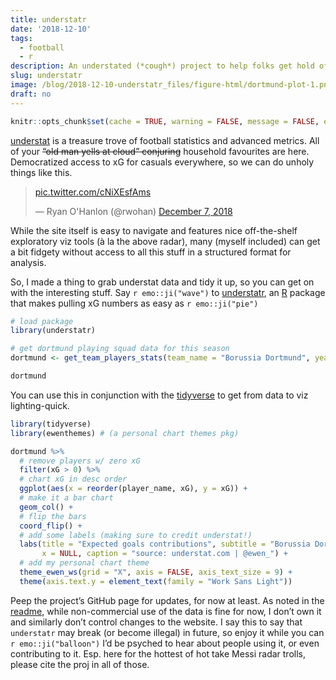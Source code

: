 ```yaml
---
title: understatr
date: '2018-12-10'
tags:
  - football
  - r
description: An understated (*cough*) project to help folks get hold of tidy football data.
slug: understatr
image: /blog/2018-12-10-understatr_files/figure-html/dortmund-plot-1.png
draft: no
---
```


```r
knitr::opts_chunk$set(cache = TRUE, warning = FALSE, message = FALSE, echo = TRUE, out.width = '75%', dev = c('svg', 'png'), fig.align='center')
```

[understat](https://understat.com/) is a treasure trove of football statistics and advanced metrics. All of your ~~"old man yells at cloud" conjuring~~ household favourites are here. Democratized access to xG for casuals everywhere, so we can do unholy things like this.

<blockquote class="twitter-tweet" data-lang="en"><p lang="und" dir="ltr"><a href="https://t.co/cNiXEsfAms">pic.twitter.com/cNiXEsfAms</a></p>&mdash; Ryan O&#39;Hanlon (@rwohan) <a href="https://twitter.com/rwohan/status/1071159056096579585?ref_src=twsrc%5Etfw">December 7, 2018</a></blockquote>
<script async src="https://platform.twitter.com/widgets.js" charset="utf-8"></script>

While the site itself is easy to navigate and features nice off-the-shelf exploratory viz tools (à la the above radar), many (myself included) can get a bit fidgety without access to all this stuff in a structured format for analysis.

So, I made a thing to grab understat data and tidy it up, so you can get on with the interesting stuff. Say `r emo::ji("wave")` to [understatr](https://github.com/ewenme/understatr), an [R](https://www.r-project.org/) package that makes pulling xG numbers as easy as `r emo::ji("pie")`

```r
# load package
library(understatr)

# get dortmund playing squad data for this season
dortmund <- get_team_players_stats(team_name = "Borussia Dortmund", year = 2018)

dortmund
```

You can use this in conjunction with the [tidyverse](https://www.tidyverse.org/) to get from data to viz lighting-quick. 

```r
library(tidyverse)
library(ewenthemes) # (a personal chart themes pkg)

dortmund %>% 
  # remove players w/ zero xG
  filter(xG > 0) %>% 
  # chart xG in desc order
  ggplot(aes(x = reorder(player_name, xG), y = xG)) +
  # make it a bar chart
  geom_col() +
  # flip the bars
  coord_flip() +
  # add some labels (making sure to credit understat!)
  labs(title = "Expected goals contributions", subtitle = "Borussia Dortmund, 2018/19",
       x = NULL, caption = "source: understat.com | @ewen_") +
  # add my personal chart theme
  theme_ewen_ws(grid = "X", axis = FALSE, axis_text_size = 9) +
  theme(axis.text.y = element_text(family = "Work Sans Light"))
```

Peep the project's GitHub page for updates, for now at least. As noted in the [readme](https://github.com/ewenme/understatr/blob/master/README.md), while non-commercial use of the data is fine for now, I don't own it and similarly don't control changes to the website. I say this to say that `understatr` may break (or become illegal) in future, so enjoy it while you can `r emo::ji("balloon")` I'd be psyched to hear about people using it, or even contributing to it. Esp. here for the hottest of hot take Messi radar trolls, please cite the proj in all of those.

